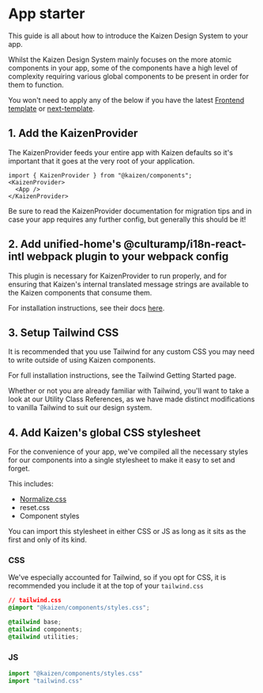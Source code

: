 
<Meta title="Guides/App starter" />

# App starter

This guide is all about how to introduce the Kaizen Design System to your app.

Whilst the Kaizen Design System mainly focuses on the more atomic components in your app, some of the components have a high level of complexity requiring various global components to be present in order for them to function.

<InlineNotification persistent type="informative">You won't need to apply any of the below if you have the latest <a href="https://github.com/cultureamp/frontend-template" target="_blank" rel="noreferrer">Frontend template</a> or <a href="https://github.com/cultureamp/next-template">next-template</a>.</InlineNotification>
## 1. Add the KaizenProvider

The <LinkTo pageId="components-kaizen-provider-installation">KaizenProvider</LinkTo> feeds your entire app with Kaizen defaults so it's important that it goes at the very root of your application.
```tsx
import { KaizenProvider } from "@kaizen/components";
<KaizenProvider>
  <App />
</KaizenProvider>
```
Be sure to read the <LinkTo pageId="components-kaizen-provider-installation">KaizenProvider</LinkTo> documentation for migration tips and in case your app requires any further config, but generally this should be it!

## 2. Add unified-home's @culturamp/i18n-react-intl webpack plugin to your webpack config

This plugin is necessary for KaizenProvider to run properly, and for ensuring that Kaizen's internal translated message strings are
available to the Kaizen components that consume them.

For installation instructions, see their docs [here](https://github.com/cultureamp/unified-home/tree/master/packages/i18n-react-intl#integrating-with-webpack).

## 3. Setup Tailwind CSS

It is recommended that you use Tailwind for any custom CSS you may need to write outside of using Kaizen components.

For full installation instructions, see the <LinkTo pageId="systems-tailwind-getting-started">Tailwind Getting Started</LinkTo> page.

Whether or not you are already familiar with Tailwind, you'll want to take a look at our <LinkTo pageId="systems-tailwind-utility-class-references-overview">Utility Class References</LinkTo>, as we have made distinct modifications to vanilla Tailwind to suit our design system.

## 4. Add Kaizen's global CSS stylesheet

For the convenience of your app, we've compiled all the necessary styles for our components into a single stylesheet to make it easy to set and forget.

This includes:
- [Normalize.css](https://github.com/necolas/normalize.css)
- reset.css
- Component styles

You can import this stylesheet in either CSS or JS as long as it sits as the first and only of its kind.

### CSS
We've especially accounted for Tailwind, so if you opt for CSS, it is recommended you include it at the top of your `tailwind.css`
```css
// tailwind.css
@import "@kaizen/components/styles.css";

@tailwind base;
@tailwind components;
@tailwind utilities;
```

### JS
```js
import "@kaizen/components/styles.css"
import "tailwind.css"
```
